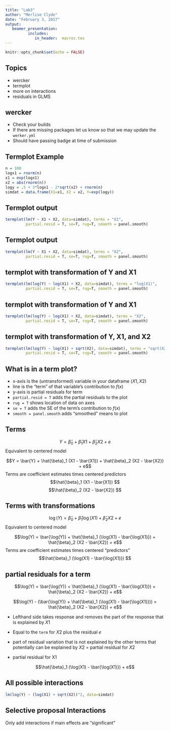 ```yaml
---
title: "Lab3"
author: "Merlise Clyde"
date: "February 3, 2017"
output: 
   beamer_presentation:
          includes:
             in_header:  macros.tex
---
```


```r
knitr::opts_chunk$set(echo = FALSE)
```

## Topics

* wercker
* termplot
* more on interactions
* residuals in GLMS


##  wercker 

* Check your builds
* If there are missing packages let us know so that we may update the `werker.yml`
*  Should have passing badge at time of submission

## Termplot Example

```r
n = 100
logx1 = rnorm(n)
x1 = exp(logx1)
x2 = abs(rnorm(n))
logy = .5 + 3*logx1 - 2*sqrt(x2) + rnorm(n)
simdat = data.frame(X1=x1, X2 = x2, Y=exp(logy))
```

## Termplot output
```r
termplot(lm(Y ~ X1 + X2, data=simdat), terms = "X1",
         partial.resid = T, se=T, rug=T, smooth = panel.smooth)
```
## Termplot output
```r
termplot(lm(Y ~ X1 + X2, data=simdat), terms = "X2",
         partial.resid = T, se=T, rug=T, smooth = panel.smooth)
```

##  termplot with transformation of Y and X1

```r
termplot(lm(log(Y) ~ log(X1) + X2, data=simdat), terms = "log(X1)",
         partial.resid = T, se=T, rug=T, smooth = panel.smooth)
```
##  termplot with transformation of Y and X1

```r
termplot(lm(log(Y) ~ log(X1) + X2, data=simdat), terms = "X2",
         partial.resid = T, se=T, rug=T, smooth = panel.smooth)

```

##  termplot with transformation of Y, X1, and X2

```r
termplot(lm(log(Y) ~ log(X1) + sqrt(X2), data=simdat), terms = "sqrt(X2)",
         partial.resid = T, se=T, rug=T, smooth = panel.smooth)
```

## What is in a term plot?

*  x-axis is the (untransformed) variable in your dataframe  $(X1, X2)$
* line is the "term" of that variable's contribution to $f(x)$ 
* y-axis is partial residuals for term
* `partial.resid = T` adds the partial residuals to the plot
* `rug = T`  shows location of data on axes
* `se = T`  adds the SE of the term's contribution to $f(x)$
* `smooth = panel.smooth`  adds "smoothed" means to plot

##  Terms

$$Y = \hat{\beta}_0 + \hat{\beta}_1 X1 + \hat{\beta}_2 X2 + e$$
Equivalent to centered model

$$Y = \bar{Y} + \hat{\beta}_1 (X1 - \bar{X1}) + \hat{\beta}_2 (X2 - \bar{X2}) + e$$
Terms are coefficient estimates times centered predictors
 $$\hat{\beta}_1 (X1 - \bar{X1}) $$
 $$\hat{\beta}_2 (X2 - \bar{X2}) $$

##  Terms with transformations

$$\log(Y) = \hat{\beta}_0 + \hat{\beta}_1 \log(X1) + \hat{\beta}_2 X2 + e$$
Equivalent to centered model

$$\log(Y) = \bar{\log(Y)} + \hat{\beta}_1 (\log(X1) - \bar{\log(X1)}) + \hat{\beta}_2 (X2 - \bar{X2}) + e$$
Terms are coefficient estimates times centered "predictors"
 $$\hat{\beta}_1 (\log(X1) - \bar{\log(X1)}) $$

## partial residuals for a term

$$\log(Y) = \bar{\log(Y)} + \hat{\beta}_1 (\log(X1) - \bar{\log(X1)}) + \hat{\beta}_2 (X2 - \bar{X2}) + e$$

$$\log(Y) - (\bar{\log(Y)} + \hat{\beta}_1 (\log(X1) - \bar{\log(X1)})) =  \hat{\beta}_2 (X2 - \bar{X2}) + e$$

* Lefthand side takes response and removes the part of the response that is explained by $X1$  

* Equal to the `term` for $X2$ plus the residual $e$

* part of residual variation that is not explained by the other terms that potentially can be explained by $X2$  = partial residual for $X2$

* partial residual for X1  

$$\hat{\beta}_1 (\log(X1) - \bar{\log(X1)})  + e$$

##  All possible interactions

```r
lm(log(Y) ~ (log(X1) + sqrt(X2))^2, data=simdat)
```


## Selective proposal Interactions

Only add interactions if main effects are "significant"



